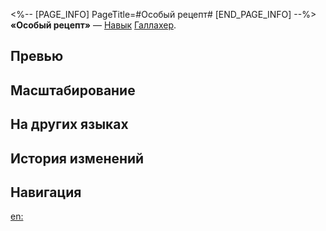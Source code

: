 <%-- [PAGE_INFO]
PageTitle=#Особый рецепт#
[END_PAGE_INFO] --%>
{{Навык Инфобокс
|Название         = Особый рецепт
|Изображение      = Навык Особый рецепт.png
|Персонаж         = Галлахер
|Тип              = Навык
|Тэг              = Восстановление
|УронСтойк        = 
|ЭнергияГен       = 30
|Энергия          = 
|Длительность     = 
|Описание         = Немедленно восстанавливает {{Цвет|Выделенный|200—1&nbsp;768}} НР выбранного союзника.
|Свойство1        = 
|Масштабирование1 = 
}}
'''«Особый рецепт»''' — [[Навык]] [[Галлахер]].

==Превью==
{{Превью
|Файл = Особый рецепт Превью
}}

==Масштабирование==
{{Масштабирование навыка
|20000%;34000%;48000%;67600%;83000%;98400%;113800%;129200%;144600%;160000%;168400%;176800%;185200%;193600%;202000%
}}

==На других языках==
{{На других языках
|en   = Special Brew
|zhs  = 罐装特调
|zht  = 罐裝特調
|ja   = {{Rubi|特製|とくせい}}ドリンク
|ko   = 특제 캔 음료
|es   = Mezcla especial
|fr   = Cuvée spéciale
|ru   = Особый рецепт
|th   = Special Brew
|vi   = Thức Uống Ủ Đặc Biệt
|de   = Spezialmischung in der Dose
|id   = Special Brew
|pt   = Bebida Especial
}}

==История изменений==
{{История изменений|3.5}}

==Навигация==
{{Навык Навбокс|Галлахер}}

[[en:]]